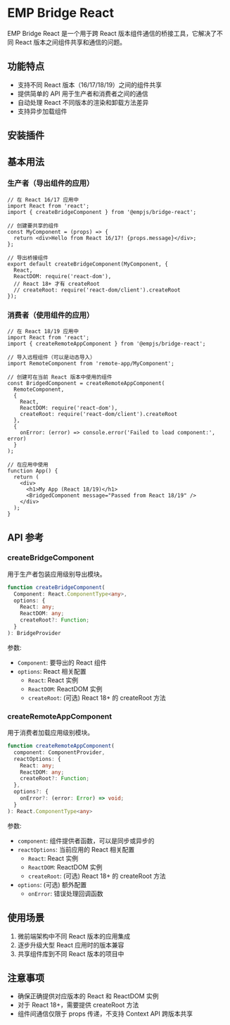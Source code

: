 # EMP Bridge React

EMP Bridge React 是一个用于跨 React 版本组件通信的桥接工具，它解决了不同 React 版本之间组件共享和通信的问题。

## 功能特点

- 支持不同 React 版本（16/17/18/19）之间的组件共享
- 提供简单的 API 用于生产者和消费者之间的通信
- 自动处理 React 不同版本的渲染和卸载方法差异
- 支持异步加载组件

## 安装插件

<PackageManagerTabs command="add @empjs/bridge-react" />

## 基本用法

### 生产者（导出组件的应用）

```tsx
// 在 React 16/17 应用中
import React from 'react';
import { createBridgeComponent } from '@empjs/bridge-react';

// 创建要共享的组件
const MyComponent = (props) => {
  return <div>Hello from React 16/17! {props.message}</div>;
};

// 导出桥接组件
export default createBridgeComponent(MyComponent, {
  React,
  ReactDOM: require('react-dom'),
  // React 18+ 才有 createRoot
  // createRoot: require('react-dom/client').createRoot
});
```

### 消费者（使用组件的应用）

```tsx
// 在 React 18/19 应用中
import React from 'react';
import { createRemoteAppComponent } from '@empjs/bridge-react';

// 导入远程组件（可以是动态导入）
import RemoteComponent from 'remote-app/MyComponent';

// 创建可在当前 React 版本中使用的组件
const BridgedComponent = createRemoteAppComponent(
  RemoteComponent,
  {
    React,
    ReactDOM: require('react-dom'),
    createRoot: require('react-dom/client').createRoot
  },
  {
    onError: (error) => console.error('Failed to load component:', error)
  }
);

// 在应用中使用
function App() {
  return (
    <div>
      <h1>My App (React 18/19)</h1>
      <BridgedComponent message="Passed from React 18/19" />
    </div>
  );
}
```

## API 参考

### createBridgeComponent

用于生产者包装应用级别导出模块。

```typescript
function createBridgeComponent(
  Component: React.ComponentType<any>,
  options: {
    React: any;
    ReactDOM: any;
    createRoot?: Function;
  }
): BridgeProvider
```

参数:
- `Component`: 要导出的 React 组件
- `options`: React 相关配置
  - `React`: React 实例
  - `ReactDOM`: ReactDOM 实例
  - `createRoot`: (可选) React 18+ 的 createRoot 方法

### createRemoteAppComponent

用于消费者加载应用级别模块。

```typescript
function createRemoteAppComponent(
  component: ComponentProvider,
  reactOptions: {
    React: any;
    ReactDOM: any;
    createRoot?: Function;
  },
  options?: {
    onError?: (error: Error) => void;
  }
): React.ComponentType<any>
```

参数:
- `component`: 组件提供者函数，可以是同步或异步的
- `reactOptions`: 当前应用的 React 相关配置
  - `React`: React 实例
  - `ReactDOM`: ReactDOM 实例
  - `createRoot`: (可选) React 18+ 的 createRoot 方法
- `options`: (可选) 额外配置
  - `onError`: 错误处理回调函数

## 使用场景

1. 微前端架构中不同 React 版本的应用集成
2. 逐步升级大型 React 应用时的版本兼容
3. 共享组件库到不同 React 版本的项目中

## 注意事项

- 确保正确提供对应版本的 React 和 ReactDOM 实例
- 对于 React 18+，需要提供 createRoot 方法
- 组件间通信仅限于 props 传递，不支持 Context API 跨版本共享